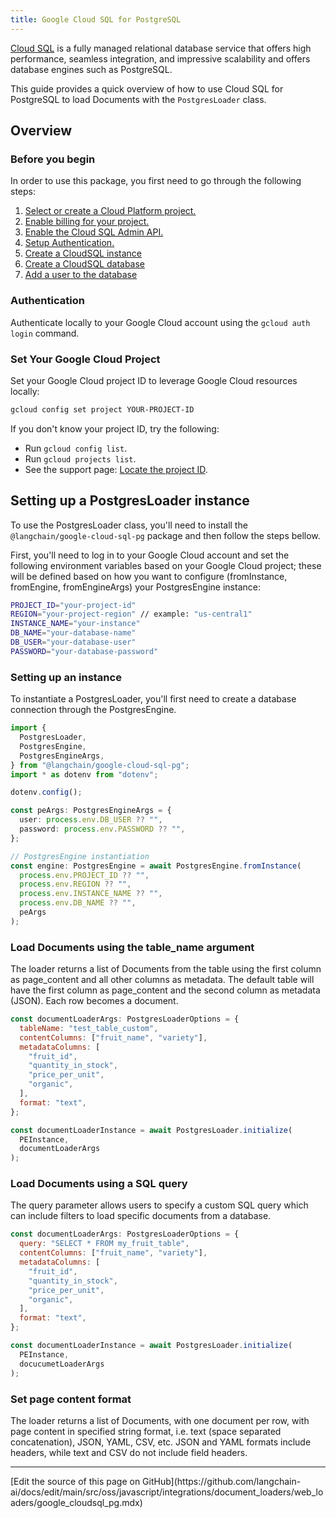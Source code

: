 ```yaml
---
title: Google Cloud SQL for PostgreSQL
---
```


[Cloud SQL](https://cloud.google.com/sql) is a fully managed relational database service that offers high
performance, seamless integration, and impressive scalability and offers database engines such as PostgreSQL.

This guide provides a quick overview of how to use Cloud SQL for PostgreSQL to load Documents with the `PostgresLoader` class.

## Overview

### Before you begin

In order to use this package, you first need to go through the following steps:

1.  [Select or create a Cloud Platform project.](https://developers.google.com/workspace/guides/create-project)
2.  [Enable billing for your project.](https://cloud.google.com/billing/docs/how-to/modify-project#enable_billing_for_a_project)
3.  [Enable the Cloud SQL Admin API.](https://console.cloud.google.com/flows/enableapi?apiid=sqladmin.googleapis.com)
4.  [Setup Authentication.](https://cloud.google.com/docs/authentication)
5.  [Create a CloudSQL instance](https://cloud.google.com/sql/docs/postgres/connect-instance-auth-proxy#create-instance)
6.  [Create a CloudSQL database](https://cloud.google.com/sql/docs/postgres/create-manage-databases)
7.  [Add a user to the database](https://cloud.google.com/sql/docs/postgres/create-manage-users)

### Authentication

Authenticate locally to your Google Cloud account using the `gcloud auth login` command.

### Set Your Google Cloud Project

Set your Google Cloud project ID to leverage Google Cloud resources locally:

```bash
gcloud config set project YOUR-PROJECT-ID
```

If you don't know your project ID, try the following:

- Run `gcloud config list`.
- Run `gcloud projects list`.
- See the support page: [Locate the project ID](https://support.google.com/googleapi/answer/7014113).

## Setting up a PostgresLoader instance

To use the PostgresLoader class, you'll need to install the `@langchain/google-cloud-sql-pg`
package and then follow the steps bellow.

First, you'll need to log in to your Google Cloud account and set the following environment variables based
on your Google Cloud project; these will be defined based on how you want to configure (fromInstance,
fromEngine, fromEngineArgs) your PostgresEngine instance:

```bash
PROJECT_ID="your-project-id"
REGION="your-project-region" // example: "us-central1"
INSTANCE_NAME="your-instance"
DB_NAME="your-database-name"
DB_USER="your-database-user"
PASSWORD="your-database-password"
```

### Setting up an instance

To instantiate a PostgresLoader, you'll first need to create a database connection through the
PostgresEngine.

```typescript
import {
  PostgresLoader,
  PostgresEngine,
  PostgresEngineArgs,
} from "@langchain/google-cloud-sql-pg";
import * as dotenv from "dotenv";

dotenv.config();

const peArgs: PostgresEngineArgs = {
  user: process.env.DB_USER ?? "",
  password: process.env.PASSWORD ?? "",
};

// PostgresEngine instantiation
const engine: PostgresEngine = await PostgresEngine.fromInstance(
  process.env.PROJECT_ID ?? "",
  process.env.REGION ?? "",
  process.env.INSTANCE_NAME ?? "",
  process.env.DB_NAME ?? "",
  peArgs
);
```

### Load Documents using the table_name argument

The loader returns a list of Documents from the table using the first column as page_content and all other columns as metadata. The default table will have the first column as page_content and the second column as metadata (JSON). Each row becomes a document.

```js
const documentLoaderArgs: PostgresLoaderOptions = {
  tableName: "test_table_custom",
  contentColumns: ["fruit_name", "variety"],
  metadataColumns: [
    "fruit_id",
    "quantity_in_stock",
    "price_per_unit",
    "organic",
  ],
  format: "text",
};

const documentLoaderInstance = await PostgresLoader.initialize(
  PEInstance,
  documentLoaderArgs
);
```

### Load Documents using a SQL query

The query parameter allows users to specify a custom SQL query which can include filters to load specific documents from a database.

```js
const documentLoaderArgs: PostgresLoaderOptions = {
  query: "SELECT * FROM my_fruit_table",
  contentColumns: ["fruit_name", "variety"],
  metadataColumns: [
    "fruit_id",
    "quantity_in_stock",
    "price_per_unit",
    "organic",
  ],
  format: "text",
};

const documentLoaderInstance = await PostgresLoader.initialize(
  PEInstance,
  docucumetLoaderArgs
);
```

### Set page content format

The loader returns a list of Documents, with one document per row, with page content in specified string format, i.e. text (space separated concatenation), JSON, YAML, CSV, etc. JSON and YAML formats include headers, while text and CSV do not include field headers.

---

<Callout icon="pen-to-square" iconType="regular">
  [Edit the source of this page on GitHub](https://github.com/langchain-ai/docs/edit/main/src/oss/javascript/integrations/document_loaders/web_loaders/google_cloudsql_pg.mdx)
</Callout>
